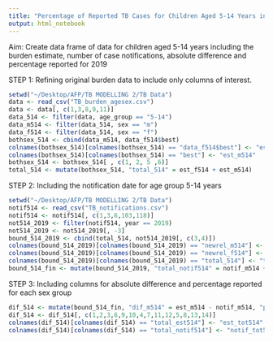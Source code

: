 ```yaml
---
title: "Percentage of Reported TB Cases for Children Aged 5-14 Years in 2019 including sex disaggregation"
output: html_notebook
---
```


Aim: Create data frame of data for children aged 5-14 years including the burden estimate, number of case notifications, absolute difference and percentage reported for 2019

STEP 1: Refining original burden data to include only columns of interest. 

```r
setwd("~/Desktop/AFP/TB MODELLING 2/TB Data")
data <- read_csv("TB_burden_agesex.csv")
data <- data[, c(1,3,8,9,11)]
data_514 <- filter(data, age_group == "5-14")
data_m514 <- filter(data_514, sex == "m")
data_f514 <- filter(data_514, sex == "f")
bothsex_514 <- cbind(data_m514, data_f514$best)
colnames(bothsex_514)[colnames(bothsex_514) == "data_f514$best"] <- "est_f514"
colnames(bothsex_514)[colnames(bothsex_514) == "best"] <- "est_m514"
bothsex_514 <- bothsex_514[ , c(1, 2, 5 ,6)]
total_514 <- mutate(bothsex_514, "total_514" = est_f514 + est_m514)
```

STEP 2: Including the notification date for age group 5-14 years 

```r
setwd("~/Desktop/AFP/TB MODELLING 2/TB Data")
notif514 <- read_csv("TB_notifications.csv")
notif514 <- notif514[, c(1,3,6,103,118)]
not514_2019 <- filter(notif514, year == 2019)
not514_2019 <- not514_2019[, -3]
bound_514_2019 <- cbind(total_514, not514_2019[, c(3,4)])
colnames(bound_514_2019)[colnames(bound_514_2019) == "newrel_m514"] <- "notif_m514"
colnames(bound_514_2019)[colnames(bound_514_2019) == "newrel_f514"] <- "notif_f514"
colnames(bound_514_2019)[colnames(bound_514_2019) == "total_514"] <- "total_est514"
bound_514_fin <- mutate(bound_514_2019, "total_notif514" = notif_m514 + notif_f514)

```

STEP 3: Including columns for absolute difference and percentage reported for each sex group 

```r
dif_514 <- mutate(bound_514_fin, "dif_m514" = est_m514 - notif_m514, "perc_m514" = notif_m514/est_m514 * 100, "dif_f514" = est_f514 - notif_f514, "perc_f514" = notif_f514/est_f514 * 100, "dif_tot_514" = total_est514 - total_notif514, "perc_tot514" = total_notif514/total_est514 * 100)
dif_514 <- dif_514[, c(1,2,3,6,9,10,4,7,11,12,5,8,13,14)]
colnames(dif_514)[colnames(dif_514) == "total_est514"] <- "est_tot514"
colnames(dif_514)[colnames(dif_514) == "total_notif514"] <- "notif_tot514"
```


